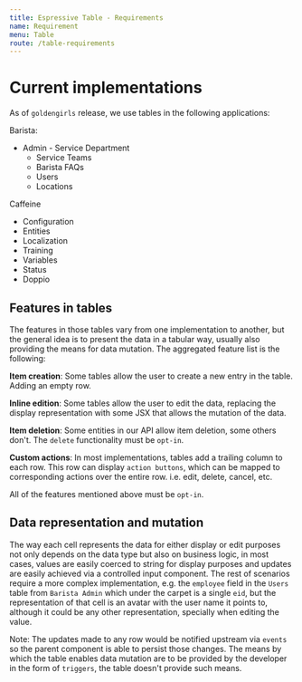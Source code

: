 ```yaml
---
title: Espressive Table - Requirements
name: Requirement
menu: Table
route: /table-requirements
---
```


# Current implementations

As of `goldengirls` release, we use tables in the following applications:

Barista:

- Admin - Service Department
  - Service Teams
  - Barista FAQs
  - Users
  - Locations

Caffeine

- Configuration
- Entities
- Localization
- Training
- Variables
- Status
- Doppio

## Features in tables

The features in those tables vary from one implementation to another, but the general idea is to present the data in a tabular way, usually also providing the means for data mutation. The aggregated feature list is the following:

**Item creation**:
Some tables allow the user to create a new entry in the table. Adding an empty row.

**Inline edition**:
Some tables allow the user to edit the data, replacing the display representation with some JSX that allows the mutation of the data.

**Item deletion**:
Some entities in our API allow item deletion, some others don't. The `delete` functionality must be `opt-in`.

**Custom actions**:
In most implementations, tables add a trailing column to each row. This row can display `action buttons`, which can be mapped to corresponding actions over the entire row. i.e. edit, delete, cancel, etc.

All of the features mentioned above must be `opt-in`.

## Data representation and mutation

The way each cell represents the data for either display or edit purposes not only depends on the data type but also on business logic, in most cases, values are easily coerced to string for display purposes and updates are easily achieved via a controlled input component. The rest of scenarios require a more complex implementation, e.g. the `employee` field in the `Users` table from `Barista Admin` which under the carpet is a single `eid`, but the representation of that cell is an avatar with the user name it points to, although it could be any other representation, specially when editing the value.

Note: The updates made to any row would be notified upstream via `events` so the parent component is able to persist those changes. The means by which the table enables data mutation are to be provided by the developer in the form of `triggers`, the table doesn't provide such means.

